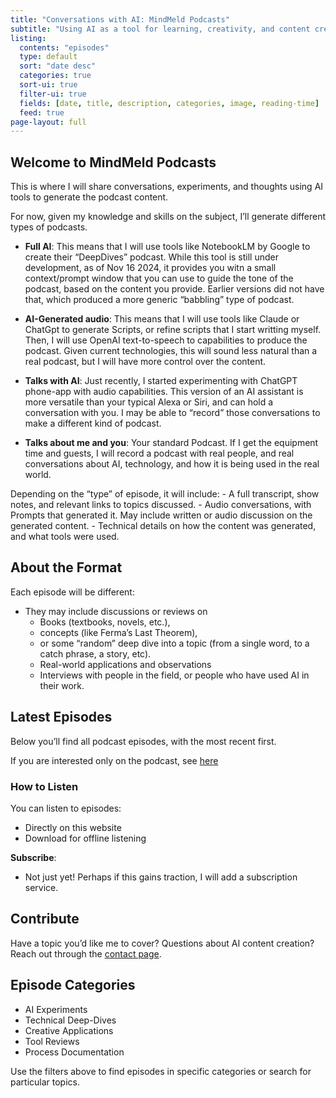```yaml
---
title: "Conversations with AI: MindMeld Podcasts"
subtitle: "Using AI as a tool for learning, creativity, and content creation"
listing:
  contents: "episodes"
  type: default
  sort: "date desc"
  categories: true
  sort-ui: true
  filter-ui: true
  fields: [date, title, description, categories, image, reading-time]
  feed: true
page-layout: full
---
```


:::{.column-page}
# Welcome to MindMeld Podcasts

This is where I will share conversations, experiments, and thoughts using AI tools to generate the podcast content. 

For now, given my knowledge and skills on the subject, I'll generate different types of podcasts. 

- **Full AI**: This means that I will use tools like NotebookLM by Google to create their "DeepDives" podcast. While this tool is still under development, as of Nov 16 2024, it provides you witn a small context/prompt window that you can use to guide the tone of the podcast, based on the content you provide. Earlier versions did not have that, which produced a more generic "babbling" type of podcast.

- **AI-Generated audio**: This means that I will use tools like Claude or ChatGpt to generate Scripts, or refine scripts that I start writting myself. Then, I will use OpenAI text-to-speech to capabilities to produce the podcast. Given current technologies, this will sound less natural than a real podcast, but I will have more control over the content.

- **Talks with AI**: Just recently, I started experimenting with ChatGPT phone-app with audio capabilities. This version of an AI assistant is more versatile than your typical Alexa or Siri, and can hold a conversation with you. I may be able to "record" those conversations to make a different kind of podcast.

- **Talks about me and you**: Your standard Podcast. If I get the equipment time and guests, I will record a podcast with real people, and real conversations about AI, technology, and how it is being used in the real world.

Depending on the "type" of episode, it will include:
   - A full transcript, show notes, and relevant links to topics discussed.
   - Audio conversations, with Prompts that generated it. May include written or audio discussion on the generated content. 
   - Technical details on how the content was generated, and what tools were used.

:::{.callout-note}
## About the Format

Each episode will be different:

- They may include discussions or reviews on
   - Books (textbooks, novels, etc.), 
   - concepts (like Ferma's Last Theorem),
   - or some "random" deep dive into a topic (from a single word, to a catch phrase, a story, etc).
   - Real-world applications and observations
   - Interviews with people in the field, or people who have used AI in their work.

:::

## Latest Episodes

Below you'll find all podcast episodes, with the most recent first. 

If you are interested only on the podcast, see [here](../podcast_player.html)

::::{.grid}

:::{.g-col-12 .g-col-md-6}

### How to Listen
You can listen to episodes:

- Directly on this website
- Download for offline listening

**Subscribe**:

- Not just yet! Perhaps if this gains traction, I will add a subscription service.

:::

::::


:::{.callout-tip}
## Contribute
Have a topic you'd like me to cover? Questions about AI content creation? Reach out through the [contact page](/about#contact).
:::

## Episode Categories

- AI Experiments
- Technical Deep-Dives
- Creative Applications
- Tool Reviews
- Process Documentation

Use the filters above to find episodes in specific categories or search for particular topics.
:::